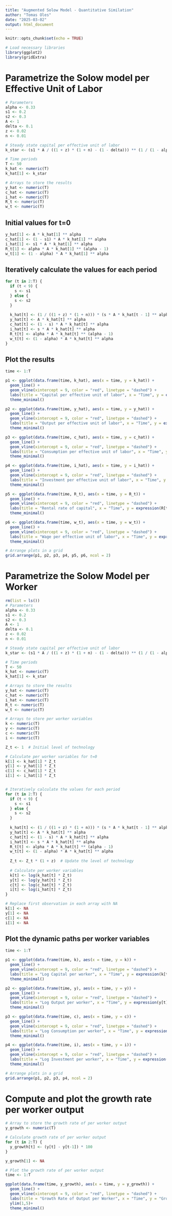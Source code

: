 ```yaml
---
title: "Augmented Solow Model - Quantitative Similation"
author: "Tomas Oles"
date: "2025-03-02"
output: html_document
---
```


```r
knitr::opts_chunk$set(echo = TRUE)
```

```r
# Load necessary libraries
library(ggplot2)
library(gridExtra)
```
# Parametrize the Solow model per Effective Unit of Labor
```r
# Parameters
alpha <- 0.33
s1 <- 0.2
s2 <- 0.3
A <- 1
delta <- 0.1
z <- 0.02
n <- 0.01

# Steady state capital per effective unit of labor
k_star <- (s1 * A / ((1 + z) * (1 + n) - (1 - delta))) ** (1 / (1 - alpha))

# Time periods
T <- 50
k_hat <- numeric(T)
k_hat[1] <- k_star

# Arrays to store the results
y_hat <- numeric(T)
c_hat <- numeric(T)
i_hat <- numeric(T)
R_t <- numeric(T)
w_t <- numeric(T)
```

## Initial values for t=0

```r
y_hat[1] <- A * k_hat[1] ** alpha
c_hat[1] <- (1 - s1) * A * k_hat[1] ** alpha
i_hat[1] <- s1 * A * k_hat[1] ** alpha
R_t[1] <- alpha * A * k_hat[1] ** (alpha - 1)
w_t[1] <- (1 - alpha) * A * k_hat[1] ** alpha
```

## Iteratively calculate the values for each period

```r
for (t in 2:T) {
  if (t < 9) {
    s <- s1
  } else {
    s <- s2
  }
  
  k_hat[t] <- (1 / ((1 + z) * (1 + n))) * (s * A * k_hat[t - 1] ** alpha + (1 - delta) * k_hat[t - 1])
  y_hat[t] <- A * k_hat[t] ** alpha
  c_hat[t] <- (1 - s) * A * k_hat[t] ** alpha
  i_hat[t] <- s * A * k_hat[t] ** alpha
  R_t[t] <- alpha * A * k_hat[t] ** (alpha - 1)
  w_t[t] <- (1 - alpha) * A * k_hat[t] ** alpha
}
```

## Plot the results

```r
time <- 1:T

p1 <- ggplot(data.frame(time, k_hat), aes(x = time, y = k_hat)) +
  geom_line() +
  geom_vline(xintercept = 9, color = "red", linetype = "dashed") +
  labs(title = "Capital per effective unit of labor", x = "Time", y = expression(widehat(k)[t])) +
  theme_minimal()

p2 <- ggplot(data.frame(time, y_hat), aes(x = time, y = y_hat)) +
  geom_line() +
  geom_vline(xintercept = 9, color = "red", linetype = "dashed") +
  labs(title = "Output per effective unit of labor", x = "Time", y = expression(widehat(y)[t])) +
  theme_minimal()

p3 <- ggplot(data.frame(time, c_hat), aes(x = time, y = c_hat)) +
  geom_line() +
  geom_vline(xintercept = 9, color = "red", linetype = "dashed") +
  labs(title = "Consumption per effective unit of labor", x = "Time", y = expression(widehat(c)[t])) +
  theme_minimal()

p4 <- ggplot(data.frame(time, i_hat), aes(x = time, y = i_hat)) +
  geom_line() +
  geom_vline(xintercept = 9, color = "red", linetype = "dashed") +
  labs(title = "Investment per effective unit of labor", x = "Time", y = expression(widehat(i)[t])) +
  theme_minimal()

p5 <- ggplot(data.frame(time, R_t), aes(x = time, y = R_t)) +
  geom_line() +
  geom_vline(xintercept = 9, color = "red", linetype = "dashed") +
  labs(title = "Rental rate of capital", x = "Time", y = expression(R[t])) +
  theme_minimal()

p6 <- ggplot(data.frame(time, w_t), aes(x = time, y = w_t)) +
  geom_line() +
  geom_vline(xintercept = 9, color = "red", linetype = "dashed") +
  labs(title = "Wage per effective unit of labor", x = "Time", y = expression(w[t])) +
  theme_minimal()

# Arrange plots in a grid
grid.arrange(p1, p2, p3, p4, p5, p6, ncol = 2)
```

# Parametrize the Solow Model per Worker

```r
rm(list = ls())
# Parameters
alpha <- 0.33
s1 <- 0.2
s2 <- 0.3
A <- 1
delta <- 0.1
z <- 0.02
n <- 0.01

# Steady state capital per effective unit of labor
k_star <- (s1 * A / ((1 + z) * (1 + n) - (1 - delta))) ** (1 / (1 - alpha))

# Time periods
T <- 50
k_hat <- numeric(T)
k_hat[1] <- k_star

# Arrays to store the results
y_hat <- numeric(T)
c_hat <- numeric(T)
i_hat <- numeric(T)
R_t <- numeric(T)
w_t <- numeric(T)

# Arrays to store per worker variables
k <- numeric(T)
y <- numeric(T)
c <- numeric(T)
i <- numeric(T)

Z_t <- 1  # Initial level of technology

# Calculate per worker variables for t=0
k[1] <- k_hat[1] * Z_t
y[1] <- y_hat[1] * Z_t
c[1] <- c_hat[1] * Z_t
i[1] <- i_hat[1] * Z_t


# Iteratively calculate the values for each period
for (t in 2:T) {
  if (t < 9) {
    s <- s1
  } else {
    s <- s2
  }
  
  k_hat[t] <- (1 / ((1 + z) * (1 + n))) * (s * A * k_hat[t - 1] ** alpha + (1 - delta) * k_hat[t - 1])
  y_hat[t] <- A * k_hat[t] ** alpha
  c_hat[t] <- (1 - s) * A * k_hat[t] ** alpha
  i_hat[t] <- s * A * k_hat[t] ** alpha
  R_t[t] <- alpha * A * k_hat[t] ** (alpha - 1)
  w_t[t] <- (1 - alpha) * A * k_hat[t] ** alpha
  
  Z_t <- Z_t * (1 + z)  # Update the level of technology
  
  # Calculate per worker variables
  k[t] <- log(k_hat[t] * Z_t)
  y[t] <- log(y_hat[t] * Z_t)
  c[t] <- log(c_hat[t] * Z_t)
  i[t] <- log(i_hat[t] * Z_t)
}

# Replace first observation in each array with NA
k[1] <- NA
y[1] <- NA
c[1] <- NA
i[1] <- NA
```

## Plot the dynamic paths per worker variables 

```r
time <- 1:T

p1 <- ggplot(data.frame(time, k), aes(x = time, y = k)) +
  geom_line() +
  geom_vline(xintercept = 9, color = "red", linetype = "dashed") +
  labs(title = "Log Capital per worker", x = "Time", y = expression(k[t])) +
  theme_minimal()

p2 <- ggplot(data.frame(time, y), aes(x = time, y = y)) +
  geom_line() +
  geom_vline(xintercept = 9, color = "red", linetype = "dashed") +
  labs(title = "Log Output per worker", x = "Time", y = expression(y[t])) +
  theme_minimal()

p3 <- ggplot(data.frame(time, c), aes(x = time, y = c)) +
  geom_line() +
  geom_vline(xintercept = 9, color = "red", linetype = "dashed") +
  labs(title = "Log Consumption per worker", x = "Time", y = expression(c[t])) +
  theme_minimal()

p4 <- ggplot(data.frame(time, i), aes(x = time, y = i)) +
  geom_line() +
  geom_vline(xintercept = 9, color = "red", linetype = "dashed") +
  labs(title = "Log Investment per worker", x = "Time", y = expression(i[t])) +
  theme_minimal()

# Arrange plots in a grid
grid.arrange(p1, p2, p3, p4, ncol = 2)
```

# Compute and plot the growth rate per worker output 

```r
# Array to store the growth rate of per worker output
y_growth <- numeric(T)

# Calculate growth rate of per worker output
for (t in 2:T) {
  y_growth[t] <- (y[t] - y[t-1]) * 100
}

y_growth[1] <- NA

# Plot the growth rate of per worker output
time <- 1:T

ggplot(data.frame(time, y_growth), aes(x = time, y = y_growth)) +
  geom_line() +
  geom_vline(xintercept = 9, color = "red", linetype = "dashed") +
  labs(title = "Growth Rate of Output per Worker", x = "Time", y = "Growth Rate (%)") +
  ylim(1,5)+
  theme_minimal()
```


